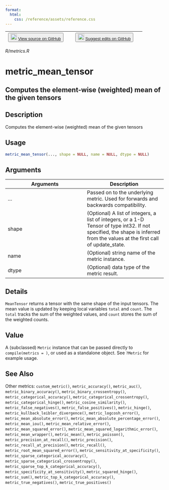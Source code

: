 ```yaml
---
format:
  html:
    css: /reference/assets/reference.css
---
```


| <button class="button"> ![](/reference/assets/GitHub-Mark-32px.png){width="20"} [View source on GitHub](https://github.com/rstudio/keras//blob/main/R/metrics.R) </button> | <button class="button"> ![](/reference/assets/GitHub-Mark-32px.png){width="20"} [Suggest edits on GitHub](https://github.com/rstudio/keras//edit/main/R/metrics.R) </button> |
|:------------------------------:|:--------------------------------------:|

*R/metrics.R*

# metric_mean_tensor

## Computes the element-wise (weighted) mean of the given tensors

## Description
Computes the element-wise (weighted) mean of the given tensors 


## Usage
```r
metric_mean_tensor(..., shape = NULL, name = NULL, dtype = NULL) 
```

## Arguments
|Arguments|Description|
|---|---|
| ... | Passed on to the underlying metric. Used for forwards and backwards compatibility. |
| shape | (Optional) A list of integers, a list of integers, or a 1-D Tensor of type int32. If not specified, the shape is inferred from the values at the first call of update_state. |
| name | (Optional) string name of the metric instance. |
| dtype | (Optional) data type of the metric result. |

## Details
`MeanTensor` returns a tensor with the same shape of the input tensors. The mean value is updated by keeping local variables `total` and `count`. The `total` tracks the sum of the weighted values, and `count` stores the sum of the weighted counts. 


## Value
A (subclassed) `Metric` instance that can be passed directly to `compile(metrics = )`, or used as a standalone object. See `?Metric` for example usage. 



## See Also
Other metrics:  `custom_metric()`, `metric_accuracy()`, `metric_auc()`, `metric_binary_accuracy()`, `metric_binary_crossentropy()`, `metric_categorical_accuracy()`, `metric_categorical_crossentropy()`, `metric_categorical_hinge()`, `metric_cosine_similarity()`, `metric_false_negatives()`, `metric_false_positives()`, `metric_hinge()`, `metric_kullback_leibler_divergence()`, `metric_logcosh_error()`, `metric_mean_absolute_error()`, `metric_mean_absolute_percentage_error()`, `metric_mean_iou()`, `metric_mean_relative_error()`, `metric_mean_squared_error()`, `metric_mean_squared_logarithmic_error()`, `metric_mean_wrapper()`, `metric_mean()`, `metric_poisson()`, `metric_precision_at_recall()`, `metric_precision()`, `metric_recall_at_precision()`, `metric_recall()`, `metric_root_mean_squared_error()`, `metric_sensitivity_at_specificity()`, `metric_sparse_categorical_accuracy()`, `metric_sparse_categorical_crossentropy()`, `metric_sparse_top_k_categorical_accuracy()`, `metric_specificity_at_sensitivity()`, `metric_squared_hinge()`, `metric_sum()`, `metric_top_k_categorical_accuracy()`, `metric_true_negatives()`, `metric_true_positives()`

